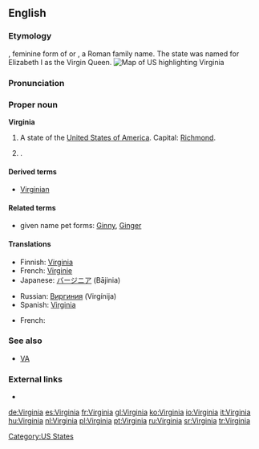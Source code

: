 {{wikipedia|dab=Virginia (disambiguation)|Virginia}}
==English==

===Etymology===
{{L.}} {{term|Virginia|lang=la}}, feminine form of {{term|Virginius|lang=la}} or {{term|Verginius|lang=la}}, a Roman family name. The state was named for Elizabeth I as the Virgin Queen.
[[Image:Map of USA highlighting Virginia.png|thumb|right|Map of US highlighting Virginia]]

===Pronunciation===
{{rfap}}

===Proper noun===
{{wikipedia|Virginia|Virginia (US State)}}
'''Virginia'''

# A state of the [[United States of America]]. Capital: [[Richmond]].
# {{given name|female|from Latin|}} .

====Derived terms====
*[[Virginian]]

====Related terms====
*given name pet forms: [[Ginny]], [[Ginger]]

====Translations====
{{trans-top|state}}
*Finnish: [[#Finnish|Virginia]]
*French: [[Virginie]] {{f}}
*Japanese: [[バージニア]] (Bājinia)
{{trans-mid}}
*Russian: [[Виргиния]] (Virgínija) {{f}}
*Spanish: [[#Spanish|Virginia]] {{f}}
{{trans-bottom}}

{{trans-top|female given name}}
*French: {{t|fr|Virginie}}
{{trans-mid}}
{{trans-bottom}}

===See also===
*[[VA]]

===External links===
* {{pedialite}}

[[Category:US States]]

[[de:Virginia]]
[[es:Virginia]]
[[fr:Virginia]]
[[gl:Virginia]]
[[ko:Virginia]]
[[io:Virginia]]
[[it:Virginia]]
[[hu:Virginia]]
[[nl:Virginia]]
[[pl:Virginia]]
[[pt:Virginia]]
[[ru:Virginia]]
[[sr:Virginia]]
[[tr:Virginia]]